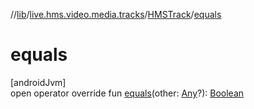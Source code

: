 //[lib](../../../index)/[live.hms.video.media.tracks](../index)/[HMSTrack](index)/[equals](equals)

# equals

[androidJvm]\
open operator override fun [equals](equals)(other: [Any](https://kotlinlang.org/api/latest/jvm/stdlib/kotlin/-any/index.html)?): [Boolean](https://kotlinlang.org/api/latest/jvm/stdlib/kotlin/-boolean/index.html)

